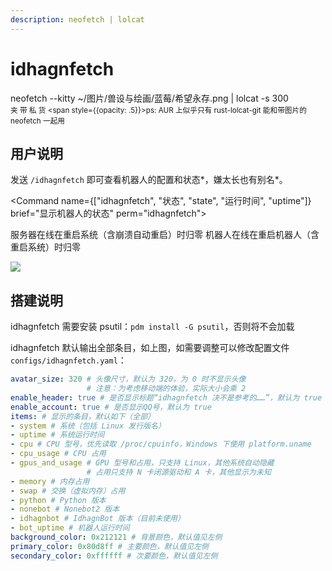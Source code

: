 ```yaml
---
description: neofetch | lolcat
---
```


# idhagnfetch
neofetch --kitty ~/图片/兽设与绘画/蓝莓/希望永存.png | lolcat -s 300<br /><small>夹 带 私 货 <span style={{opacity: .5}}>ps: AUR 上似乎只有 rust-lolcat-git 能和带图片的 neofetch 一起用</span></small>

## 用户说明
发送 `/idhagnfetch` 即可查看机器人的配置和状态*，嫌太长也有别名*。

<Command name={["idhagnfetch", "状态", "state", "运行时间", "uptime"]} brief="显示机器人的状态" perm="idhagnfetch">

服务器在线在重启系统（含崩溃自动重启）时归零
机器人在线在重启机器人（含重启系统）时归零

</Command>
<Example input="idhagnfetch">

![](/example/idhagnfetch.png)

</Example>

## 搭建说明
idhagnfetch 需要安装 psutil：`pdm install -G psutil`，否则将不会加载

idhagnfetch 默认输出全部条目，如上图，如需要调整可以修改配置文件`configs/idhagnfetch.yaml`：
```yaml
avatar_size: 320 # 头像尺寸，默认为 320，为 0 时不显示头像
                 # 注意：为考虑移动端的体验，实际大小会乘 2
enable_header: true # 是否显示标题“idhagnfetch 决不是参考的……”，默认为 true
enable_account: true # 是否显示QQ号，默认为 true
items: # 显示的条目，默认如下（全部）
- system # 系统（包括 Linux 发行版名）
- uptime # 系统运行时间
- cpu # CPU 型号，优先读取 /proc/cpuinfo，Windows 下使用 platform.uname
- cpu_usage # CPU 占用
- gpus_and_usage # GPU 型号和占用，只支持 Linux，其他系统自动隐藏
                 # 占用只支持 N 卡闭源驱动和 A 卡，其他显示为未知
- memory # 内存占用
- swap # 交换（虚拟内存）占用
- python # Python 版本
- nonebot # Nonebot2 版本
- idhagnbot # IdhagnBot 版本（目前未使用）
- bot_uptime # 机器人运行时间
background_color: 0x212121 # 背景颜色，默认值见左侧
primary_color: 0x80d8ff # 主要颜色，默认值见左侧
secondary_color: 0xffffff # 次要颜色，默认值见左侧
```
